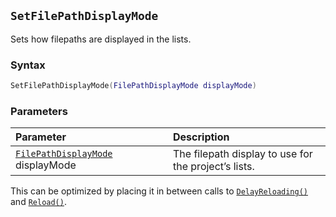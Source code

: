 ::: {.minipage data-latex="{\textwidth}"}
## `SetFilePathDisplayMode`

Sets how filepaths are displayed in the lists.

### Syntax {-}

``` .lua
SetFilePathDisplayMode(FilePathDisplayMode displayMode)
```

### Parameters {-}

**Parameter** | **Description**
| :-- | :-- |
| [`FilePathDisplayMode`](#filepathdisplaymode) displayMode | The filepath display to use for the project's lists. |

:::: {.tipsection data-latex=""}
This can be optimized by placing it in between calls to [`DelayReloading()`](#batch-delayreloading) and [`Reload()`](#batch-reload).
::::
:::
